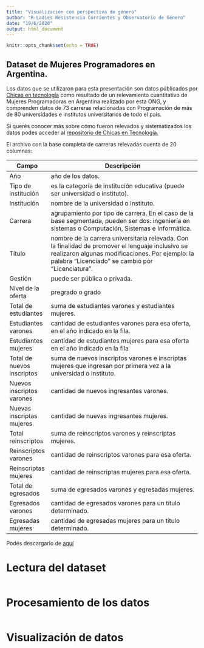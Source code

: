 ```yaml
---
title: "Visualización con perspectiva de género"
author: "R-Ladies Resistencia Corrientes y Observatorio de Género"
date: "19/6/2020"
output: html_document
---
```


```r
knitr::opts_chunk$set(echo = TRUE)
```


## Dataset de Mujeres Programadores en Argentina.


Los datos que se utilizaron para esta presentación son datos públicados por [Chicas en tecnología](https://www.chicasentecnologia.org/) como resultado de un relevamiento cuantitativo de Mujeres Programadoras en Argentina realizado por esta ONG, y comprenden datos de 73 carreras relacionadas con Programación de más de 80 universidades e institutos universitarios de todo el país.

Si querés conocer más sobre cómo fueron relevados y sistematizados los datos podes acceder al [repositorio de Chicas en Tecnología.](https://github.com/chicasentec/mujeres-programadoras-argentina) 


El archivo con la base completa de carreras relevadas cuenta de 20 columnas:


| Campo               | Descripción                                                                                                                                                                                              |
| ------------------- | -------------------------------------------------------------------------------------------------------------------------------------------------------------------------------------------------------- |
| Año                 | año de los datos.                                                                                                                                                                                        |
| Tipo de institución | es la categoría de institución educativa (puede ser universidad o instituto).                                                                                                                            |
| Institución         | nombre de la universidad o instituto.                                                                                                                                                                    |
| Carrera             | agrupamiento por tipo de carrera. En el caso de la base segmentada, pueden ser dos: ingeniería en sistemas o Computación, Sistemas e Informática.                                                        |
| Título              | nombre de la carrera universitaria relevada. Con la finalidad de promover el lenguaje inclusivo se realizaron algunas modificaciones. Por ejemplo: la palabra “Licenciado” se cambió por “Licenciatura”. |
| Gestión             | puede ser pública o privada.                                                                                                                                                                             |
| Nivel de la oferta  | pregrado o grado                                                                                 
| Total de estudiantes| suma de estudiantes varones y estudiantes mujeres.|
|Estudiantes varones| cantidad de estudiantes varones para esa oferta, en el año indicado en la fila.|
|Estudiantes mujeres| cantidad de estudiantes mujeres para esa oferta en el año indicado en la fila|
|Total de nuevos inscriptos| suma de nuevos inscriptos varones e inscriptas mujeres que ingresan por primera vez a la universidad o instituto.|
|Nuevos inscriptos varones| cantidad de nuevos ingresantes varones.|
|Nuevas inscriptas mujeres| cantidad de nuevas ingresantes mujeres.|
|Total reinscriptos| suma de reinscriptos varones y reinscriptas mujeres.|
|Reinscriptos varones| cantidad de reinscriptos varones para esa oferta.|
|Reinscriptas mujeres| cantidad de reinscriptas mujeres para esa oferta.|
|Total de egresados| suma de egresados varones y egresadas mujeres.|
|Egresados varones| cantidad de egresados varones para un título determinado.|
|Egresadas mujeres| cantidad de egresadas mujeres para un título determinado.|

Podés descargarlo de [aquí](https://www.chicasentecnologia.org/)

# Lectura del dataset

```r

```


# Procesamiento de los datos


```r

```


# Visualización de datos

```r

```

